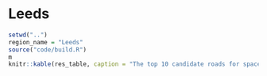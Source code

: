 # Leeds

```r
setwd("..")
region_name = "Leeds"
source("code/build.R")
m
knitr::kable(res_table, caption = "The top 10 candidate roads for space reallocation for pop-up active transport infrastructure according to methods developed for the project.", digits = 0)
```